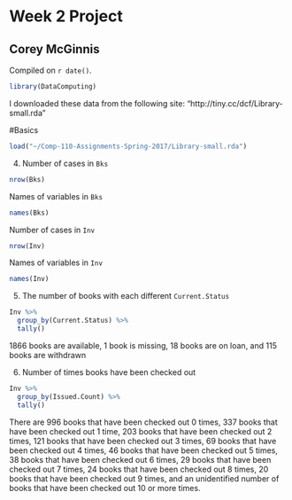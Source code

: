 # Week 2 Project

## Corey McGinnis

<!-- leave this material as is -->
Compiled on `r date()`.

```r
library(DataComputing)
```
<!-- put your content after this line -->

I downloaded these data from the following site: "http://tiny.cc/dcf/Library-small.rda"

#Basics

```r
load("~/Comp-110-Assignments-Spring-2017/Library-small.rda")
```


4.
Number of cases in `Bks`
```r
nrow(Bks)
```


Names of variables in `Bks`
```r
names(Bks)
```


Number of cases in `Inv`
```r
nrow(Inv)
```


Names of variables in `Inv`
```r
names(Inv)
```


5. The number of books with each different `Current.Status`
```r
Inv %>%
  group_by(Current.Status) %>%
  tally()
```
1866 books are available, 
1 book is missing,
18 books are on loan,
and 115 books are withdrawn

6. Number of times books have been checked out
```r
Inv %>%
  group_by(Issued.Count) %>%
  tally()
```
There are
996 books that have been checked out 0 times,
337 books that have been checked out 1 time,
203 books that have been checked out 2 times,
121 books that have been checked out 3 times,
69 books that have been checked out 4 times,
46 books that have been checked out 5 times,
38 books that have been checked out 6 times,
29 books that have been checked out 7 times,
24 books that have been checked out 8 times,
20 books that have been checked out 9 times,
and an unidentified number of books that have been checked out 10 or more times.
